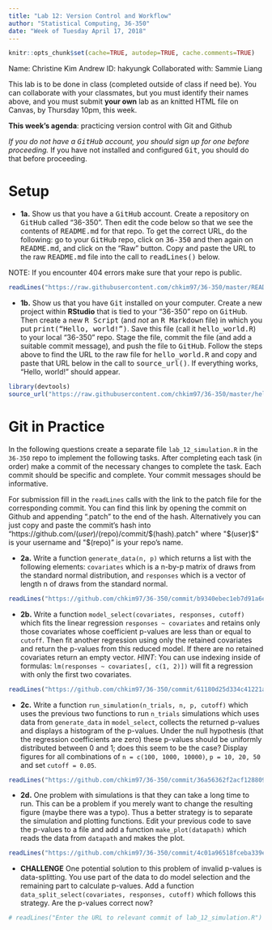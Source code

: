 ```yaml
---
title: "Lab 12: Version Control and Workflow"
author: "Statistical Computing, 36-350"
date: "Week of Tuesday April 17, 2018"
---
```


```r
knitr::opts_chunk$set(cache=TRUE, autodep=TRUE, cache.comments=TRUE)
```

Name:  Christine Kim
Andrew ID:  hakyungk
Collaborated with:  Sammie Liang

This lab is to be done in class (completed outside of class if need be). You can collaborate with your classmates, but you must identify their names above, and you must submit **your own** lab as an knitted HTML file on Canvas, by Thursday 10pm, this week.

**This week's agenda**: practicing version control with Git and Github

*If you do not have a <tt>GitHub</tt> account, you should sign up for one before proceeding.
*If you have not installed and configured <tt>Git</tt>, you should do that before proceeding.

Setup
===

- **1a.** Show us that you have a <tt>GitHub</tt> account. Create a repository on <tt>GitHub</tt> called "36-350". Then edit the code below so that we see the contents of <tt>README.md</tt> for that repo. To get the correct URL, do the following: go to your <tt>GitHub</tt> repo, click on <tt>36-350</tt> and then again on <tt>README.md</tt>, and click on the "Raw" button. Copy and paste the URL to the raw <tt>README.md</tt> file into the call to <tt>readLines()</tt> below.

NOTE: If you encounter 404 errors make sure that your repo is public.
```r
readLines("https://raw.githubusercontent.com/chkim97/36-350/master/README.md")
```

- **1b.** Show us that you have <tt>Git</tt> installed on your computer. Create a new project within **RStudio** that is tied to your "36-350" repo on <tt>GitHub</tt>. Then create a new <tt>R Script</tt> (and *not* an <tt>R Markdown</tt> file) in which you put <tt>print("Hello, world!")</tt>. Save this file (call it <tt>hello_world.R</tt>) to your local "36-350" repo. Stage the file, commit the file (and add a suitable commit message), and push the file to <tt>GitHub</tt>. Follow the steps above to find the URL to the raw file for <tt>hello_world.R</tt> and copy and paste that URL below in the call to <tt>source_url()</tt>. If everything works, "Hello, world!" should appear.

```r
library(devtools)
source_url("https://raw.githubusercontent.com/chkim97/36-350/master/hello_world.R")
```

Git in Practice
===

In the following questions create a separate file `lab_12_simulation.R` in the `36-350` repo to implement the following tasks. After completing each task (in order) make a commit of the necessary changes to complete the task. Each commit should be specific and complete. Your commit messages should be informative.

For submission fill in the `readLines` calls with the link to the patch file for the corresponding commit. You can find this link by opening the commit on Github and appending ".patch" to the end of the hash. Alternatively you can just copy and paste the commit's hash into "https://github.com/$(user)/$(repo)/commit/$(hash).patch" where "$(user)$" is your username and "$(repo)" is your repo's name.

- **2a.** Write a function `generate_data(n, p)` which returns a list with the following elements: `covariates` which is a n-by-p matrix of draws from the standard normal distribution, and `responses` which is a vector of length n of draws from the standard normal.

```r
readLines("https://github.com/chkim97/36-350/commit/b9340ebec1eb7d91a6e7d3bf1b260c17847ea976.patch")
```

- **2b.** Write a function `model_select(covariates, responses, cutoff)` which fits the linear regression `responses ~ covariates` and retains only those covariates whose coefficient p-values are less than or equal to `cutoff`. Then fit another regression using only the retained covariates and return the p-values from this reduced model. If there are no retained covariates return an empty vector. *HINT*: You can use indexing inside of formulas: `lm(responses ~ covariates[, c(1, 2)])` will fit a regression with only the first two covariates.

```r
readLines("https://github.com/chkim97/36-350/commit/61180d25d334c41221a79c46ed7bd20625b0ceaa.patch")
```

- **2c.** Write a function `run_simulation(n_trials, n, p, cutoff)` which uses the previous two functions to run `n_trials` simulations which uses data from `generate_data` in `model_select`, collects the returned p-values and displays a histogram of the p-values. Under the null hypothesis (that the regression coefficients are zero) these p-values should be uniformly distributed between 0 and 1; does this seem to be the case? Display figures for all combinations of `n = c(100, 1000, 10000)`, `p = 10, 20, 50` and set `cutoff = 0.05`.

```r
readLines("https://github.com/chkim97/36-350/commit/36a56362f2acf128809fc95cd8d696f96608e830.patch")
```

- **2d.** One problem with simulations is that they can take a long time to run. This can be a problem if you merely want to change the resulting figure (maybe there was a typo). Thus a better strategy is to separate the simulation and plotting functions. Edit your previous code to save the p-values to a file and add a function `make_plot(datapath)` which reads the data from `datapath` and makes the plot.

```r
readLines("https://github.com/chkim97/36-350/commit/4c01a96518fceba339e56642b818dcc9cbaa08bb.patch")
```

- **CHALLENGE** One potential solution to this problem of invalid p-values is data-splitting. You use part of the data to do model selection and the remaining part to calculate p-values. Add a function `data_split_select(covariates, responses, cutoff)` which follows this strategy. Are the p-values correct now?

```r
# readLines("Enter the URL to relevant commit of lab_12_simulation.R")
```